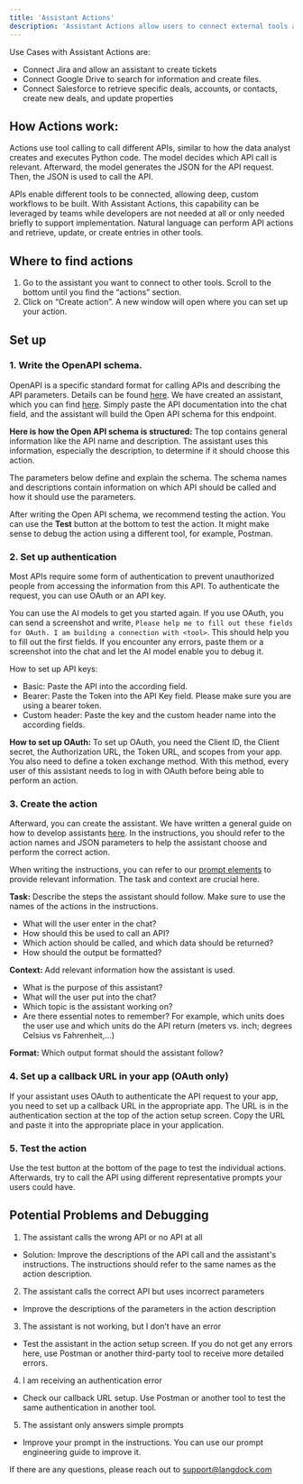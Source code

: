 ```yaml
---
title: 'Assistant Actions'
description: 'Assistant Actions allow users to connect external tools and perform API calls to retrieve information and send requests. This can be used to create entries in other tools.'
---
```


Use Cases with Assistant Actions are:
- Connect Jira and allow an assistant to create tickets
- Connect Google Drive to search for information and create files.
- Connect Salesforce to retrieve specific deals, accounts, or contacts, create new deals, and update properties

## How Actions work:
Actions use tool calling to call different APIs, similar to how the data analyst creates and executes Python code. The model decides which API call is relevant. Afterward, the model generates the JSON for the API request. Then, the JSON is used to call the API.

APIs enable different tools to be connected, allowing deep, custom workflows to be built. With Assistant Actions, this capability can be leveraged by teams while developers are not needed at all or only needed briefly to support implementation. Natural language can perform API actions and retrieve, update, or create entries in other tools.

## Where to find actions
1. Go to the assistant you want to connect to other tools. Scroll to the bottom until you find the “actions” section.
2. Click on “Create action”. A new window will open where you can set up your action.

## Set up
### 1. Write the OpenAPI schema. 
OpenAPI is a specific standard format for calling APIs and describing the API parameters. Details can be found [here](https://swagger.io/specification/).
We have created an assistant, which you can find [here](https://docs.langdock.com/resources/actions-assistant). Simply paste the API documentation into the chat field, and the assistant will build the Open API schema for this endpoint.

**Here is how the Open API schema is structured:**
The top contains general information like the API name and description. The assistant uses this information, especially the description, to determine if it should choose this action.

The parameters below define and explain the schema. The schema names and descriptions contain information on which API should be called and how it should use the parameters.

After writing the Open API schema, we recommend testing the action. You can use the **Test** button at the bottom to test the action. It might make sense to debug the action using a different tool, for example, Postman.

### 2. Set up authentication
Most APIs require some form of authentication to prevent unauthorized people from accessing the information from this API. To authenticate the request, you can use OAuth or an API key.

You can use the AI models to get you started again. If you use OAuth, you can send a screenshot and write, `Please help me to fill out these fields for OAuth. I am building a connection with <tool>`. This should help you to fill out the first fields. If you encounter any errors, paste them or a screenshot into the chat and let the AI model enable you to debug it.

How to set up API keys:
- Basic: Paste the API into the according field. 
- Bearer: Paste the Token into the API Key field. Please make sure you are using a bearer token.
- Custom header: Paste the key and the custom header name into the according fields.

**How to set up OAuth:**
To set up OAuth, you need the Client ID, the Client secret, the Authorization URL, the Token URL, and scopes from your app. You also need to define a token exchange method. With this method, every user of this assistant needs to log in with OAuth before being able to perform an action.

### 3. Create the action
Afterward, you can create the assistant. We have written a general guide on how to develop assistants [here](https://docs.langdock.com/resources/assistant-creation). In the instructions, you should refer to the action names and JSON parameters to help the assistant choose and perform the correct action.

When writing the instructions, you can refer to our [prompt elements](https://docs.langdock.com/resources/prompt-elements) to provide relevant information. The task and context are crucial here.

**Task:** Describe the steps the assistant should follow. Make sure to use the names of the actions in the instructions.
- What will the user enter in the chat? 
- How should this be used to call an API? 
- Which action should be called, and which data should be returned? 
- How should the output be formatted?

**Context:** Add relevant information how the assistant is used.
- What is the purpose of this assistant? 
- What will the user put into the chat? 
- Which topic is the assistant working on?
- Are there essential notes to remember? For example, which units does the user use and which units do the API return (meters vs. inch; degrees Celsius vs Fahrenheit,...)

**Format:** Which output format should the assistant follow?

### 4. Set up a callback URL in your app (OAuth only)
If your assistant uses OAuth to authenticate the API request to your app, you need to set up a callback URL in the appropriate app. The URL is in the authentication section at the top of the action setup screen. Copy the URL and paste it into the appropriate place in your application.

### 5. Test the action
Use the test button at the bottom of the page to test the individual actions. Afterwards, try to call the API using different representative prompts your users could have.

## Potential Problems and Debugging
1. The assistant calls the wrong API or no API at all
- Solution: Improve the descriptions of the API call and the assistant's instructions. The instructions should refer to the same names as the action description.

2. The assistant calls the correct API but uses incorrect parameters
- Improve the descriptions of the parameters in the action description

3. The assistant is not working, but I don’t have an error
- Test the assistant in the action setup screen. If you do not get any errors here, use Postman or another third-party tool to receive more detailed errors.

4. I am receiving an authentication error
- Check our callback URL setup. Use Postman or another tool to test the same authentication in another tool.

5. The assistant only answers simple prompts
- Improve your prompt in the instructions. You can use our prompt engineering guide to improve it.

If there are any questions, please reach out to support@langdock.com
